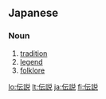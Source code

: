 ==Japanese==
{{ja-kanjitab|伝|説}}

===Noun===
{{ja-noun|k|hira=でんせつ|rom=densetsu|hidx=てんせつ'}}

# [[tradition]]
# [[legend]]
# [[folklore]]

[[lo:伝説]]
[[lt:伝説]]
[[ja:伝説]]
[[fi:伝説]]